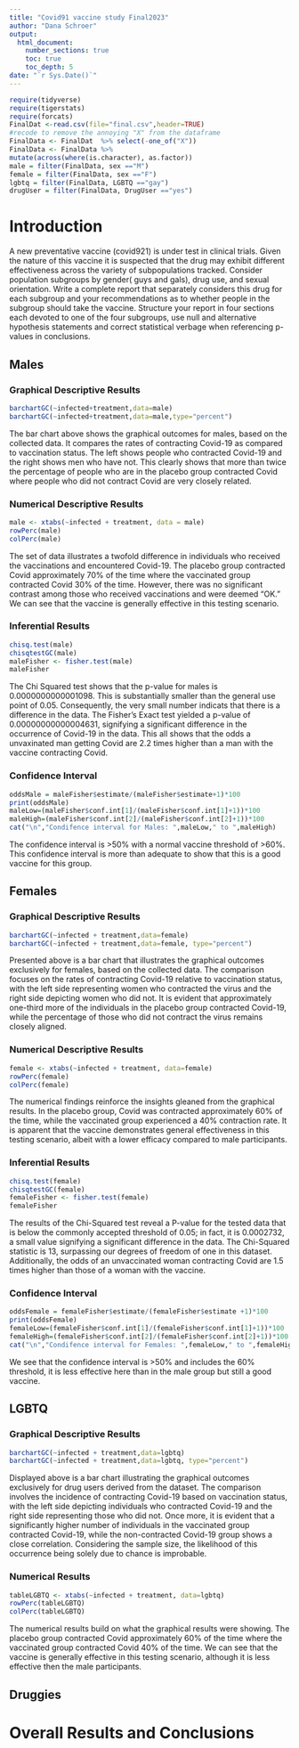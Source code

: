 ```yaml
---
title: "Covid91 vaccine study Final2023"
author: "Dana Schroer"
output: 
  html_document:
    number_sections: true
    toc: true
    toc_depth: 5
date: "`r Sys.Date()`" 
---
```


```r
require(tidyverse)
require(tigerstats)
require(forcats)
FinalDat <-read.csv(file="final.csv",header=TRUE)
#recode to remove the annoying "X" from the dataframe
FinalData <- FinalDat  %>% select(-one_of("X"))
FinalData <- FinalData %>%
mutate(across(where(is.character), as.factor))
male = filter(FinalData, sex =="M")
female = filter(FinalData, sex =="F")
lgbtq = filter(FinalData, LGBTQ =="gay")
drugUser = filter(FinalData, DrugUser =="yes")
```

# Introduction

A new  preventative vaccine (covid921) is under test in clinical trials. Given the nature of this vaccine it is suspected that the drug may exhibit different effectiveness across the variety of subpopulations tracked. Consider population subgroups by gender( guys and gals), drug use, and sexual orientation. Write a complete report that separately considers this drug for each subgroup and your recommendations as to whether people in the subgroup should take the vaccine. Structure your report in four sections each devoted to one of the four subgroups, use null and alternative hypothesis statements and correct statistical verbage when referencing p-values in conclusions.

## Males

### Graphical Descriptive Results

```r
barchartGC(~infected+treatment,data=male)
barchartGC(~infected+treatment,data=male,type="percent")
```
  
  The bar chart above shows the graphical outcomes for males, based on the collected data. It compares the rates of contracting Covid-19 as compared to vaccination status. The left shows people who contracted Covid-19 and the right shows men who have not. This clearly shows that more than twice the percentage of people who are in the placebo group contracted Covid where people who did not contract Covid are very closely related.
  
### Numerical Descriptive Results

```r
male <- xtabs(~infected + treatment, data = male)
rowPerc(male)
colPerc(male)
```
 
  The set of data illustrates a twofold difference in individuals who received the vaccinations and encountered Covid-19. The placebo group contracted Covid approximately 70% of the time where the vaccinated group contracted Covid 30% of the time. However, there was no significant contrast among those who received vaccinations and were deemed "OK." We can see that the vaccine is generally effective in this testing scenario.
  
### Inferential Results

```r
chisq.test(male)
chisqtestGC(male)
maleFisher <- fisher.test(male)
maleFisher
```

  The Chi Squared test shows that the p-value for males is 0.0000000000001098. This is substantially smaller than the general use point of 0.05. Consequently, the very small number indicats that there is a difference in the data. The Fisher's Exact test yielded a p-value of 0.00000000000004631, signifying a significant difference in the occurrence of Covid-19 in the data. This all shows that the odds a unvaxinated man getting Covid are 2.2 times higher than a man with the vaccine contracting Covid.
  
### Confidence Interval

```r
oddsMale = maleFisher$estimate/(maleFisher$estimate+1)*100
print(oddsMale)
maleLow=(maleFisher$conf.int[1]/(maleFisher$conf.int[1]+1))*100
maleHigh=(maleFisher$conf.int[2]/(maleFisher$conf.int[2]+1))*100
cat("\n","Condifence interval for Males: ",maleLow," to ",maleHigh)
```

The confidence interval is >50% with a normal vaccine threshold of >60%. This confidence interval is more than adequate to show that this is a good vaccine for this group.

## Females

### Graphical Descriptive Results

```r
barchartGC(~infected + treatment,data=female)
barchartGC(~infected + treatment,data=female, type="percent")
```

Presented above is a bar chart that illustrates the graphical outcomes exclusively for females, based on the collected data. The comparison focuses on the rates of contracting Covid-19 relative to vaccination status, with the left side representing women who contracted the virus and the right side depicting women who did not. It is evident that approximately one-third more of the individuals in the placebo group contracted Covid-19, while the percentage of those who did not contract the virus remains closely aligned.

### Numerical Descriptive Results

```r
female <- xtabs(~infected + treatment, data=female)
rowPerc(female)
colPerc(female)
```

The numerical findings reinforce the insights gleaned from the graphical results. In the placebo group, Covid was contracted approximately 60% of the time, while the vaccinated group experienced a 40% contraction rate. It is apparent that the vaccine demonstrates general effectiveness in this testing scenario, albeit with a lower efficacy compared to male participants.

### Inferential Results
```r
chisq.test(female)
chisqtestGC(female)
femaleFisher <- fisher.test(female)
femaleFisher
```

  The results of the Chi-Squared test reveal a P-value for the tested data that is below the commonly accepted threshold of 0.05; in fact, it is 0.0002732, a small value signifying a significant difference in the data. The Chi-Squared statistic is 13, surpassing our degrees of freedom of one in this dataset. Additionally, the odds of an unvaccinated woman contracting Covid are 1.5 times higher than those of a woman with the vaccine.

### Confidence Interval

```r
oddsFemale = femaleFisher$estimate/(femaleFisher$estimate +1)*100
print(oddsFemale)
femaleLow=(femaleFisher$conf.int[1]/(femaleFisher$conf.int[1]+1))*100
femaleHigh=(femaleFisher$conf.int[2]/(femaleFisher$conf.int[2]+1))*100
cat("\n","Condifence interval for Females: ",femaleLow," to ",femaleHigh)
```

We see that the confidence interval is >50% and includes the 60% threshold, it is less effective here than in the male group but still a good vaccine.

## LGBTQ

### Graphical Descriptive Results

```r
barchartGC(~infected + treatment,data=lgbtq)
barchartGC(~infected + treatment,data=lgbtq, type="percent")
```

Displayed above is a bar chart illustrating the graphical outcomes exclusively for drug users derived from the dataset. The comparison involves the incidence of contracting Covid-19 based on vaccination status, with the left side depicting individuals who contracted Covid-19 and the right side representing those who did not. Once more, it is evident that a significantly higher number of individuals in the vaccinated group contracted Covid-19, while the non-contracted Covid-19 group shows a close correlation. Considering the sample size, the likelihood of this occurrence being solely due to chance is improbable.

### Numerical Results

```r
tableLGBTQ <- xtabs(~infected + treatment, data=lgbtq)
rowPerc(tableLGBTQ)
colPerc(tableLGBTQ)
```

The numerical results build on what the graphical results were showing. The placebo group contracted Covid approximately 60% of the time where the vaccinated group contracted Covid 40% of the time. We can see that the vaccine is generally effective in this testing scenario, although it is less effective then the male participants.

## Druggies


# Overall Results and Conclusions